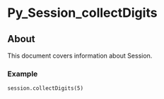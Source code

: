 
# Py_Session_collectDigits 

 

## About

This document covers information about Session.

### Example

```xml
session.collectDigits(5)
```


